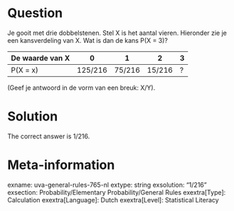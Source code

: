 Question
========

Je gooit met drie dobbelstenen. Stel X is het aantal vieren. Hieronder zie je een kansverdeling van X. Wat is dan de kans P(X = 3)?

|De waarde van X|0|1|2|3|
|-|-|-|-|-|
|P(X = x)|125/216|75/216|15/216|?|

(Geef je antwoord in de vorm van een breuk: X/Y).

Solution
========

The correct answer is 1/216.

Meta-information
================
exname: uva-general-rules-765-nl 
extype: string 
exsolution: "1/216" 
exsection: Probability/Elementary Probability/General Rules 
exextra[Type]: Calculation 
exextra[Language]: Dutch 
exextra[Level]: Statistical Literacy 
